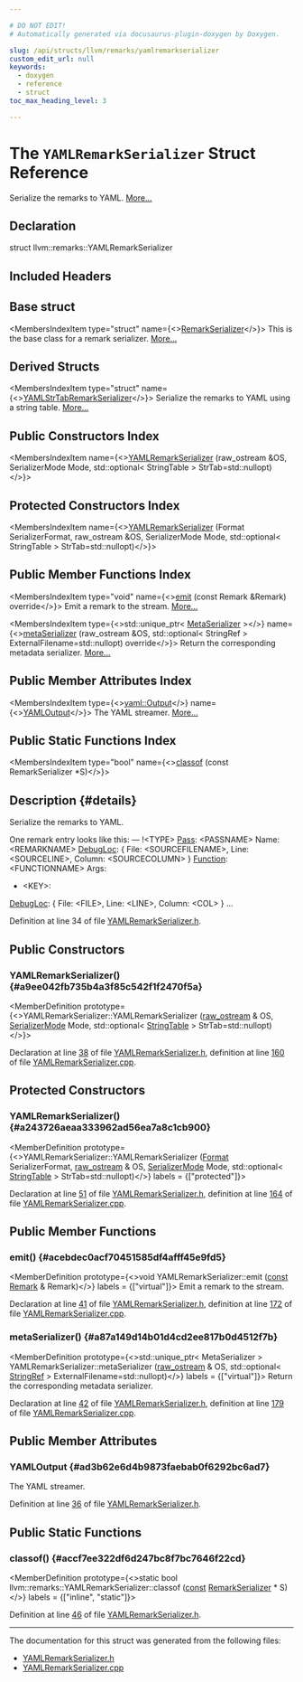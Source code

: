 ```yaml
---

# DO NOT EDIT!
# Automatically generated via docusaurus-plugin-doxygen by Doxygen.

slug: /api/structs/llvm/remarks/yamlremarkserializer
custom_edit_url: null
keywords:
  - doxygen
  - reference
  - struct
toc_max_heading_level: 3

---
```





# The `YAMLRemarkSerializer` Struct Reference

<DoxygenPage pluginConfig={pluginConfig}>

Serialize the remarks to YAML. <a href="#details">More...</a>

## Declaration

<CodeBlock>struct llvm::remarks::YAMLRemarkSerializer</CodeBlock>

## Included Headers

<IncludesList>
<IncludesListItem
  filePath="llvm/Remarks/YAMLRemarkSerializer.h"
  permalink="/docs/api/files/include/include/llvm/include/llvm/remarks/yamlremarkserializer-h"
  isLocal="true" />
</IncludesList>

## Base struct

<MembersIndex>

<MembersIndexItem
  type="struct"
  name={<><a href="/docs/api/structs/llvm/remarks/remarkserializer">RemarkSerializer</a></>}>
This is the base class for a remark serializer. <a href="/docs/api/structs/llvm/remarks/remarkserializer/#details">More...</a>
</MembersIndexItem>

</MembersIndex>

## Derived Structs

<MembersIndex>

<MembersIndexItem
  type="struct"
  name={<><a href="/docs/api/structs/llvm/remarks/yamlstrtabremarkserializer">YAMLStrTabRemarkSerializer</a></>}>
Serialize the remarks to YAML using a string table. <a href="/docs/api/structs/llvm/remarks/yamlstrtabremarkserializer/#details">More...</a>
</MembersIndexItem>

</MembersIndex>

## Public Constructors Index

<MembersIndex>

<MembersIndexItem
  name={<><a href="#a9ee042fb735b4a3f85c542f1f2470f5a">YAMLRemarkSerializer</a> (raw&#95;ostream &amp;OS, SerializerMode Mode, std::optional&lt; StringTable &gt; StrTab=std::nullopt)</>}>
</MembersIndexItem>

</MembersIndex>

## Protected Constructors Index

<MembersIndex>

<MembersIndexItem
  name={<><a href="#a243726aeaa333962ad56ea7a8c1cb900">YAMLRemarkSerializer</a> (Format SerializerFormat, raw&#95;ostream &amp;OS, SerializerMode Mode, std::optional&lt; StringTable &gt; StrTab=std::nullopt)</>}>
</MembersIndexItem>

</MembersIndex>

## Public Member Functions Index

<MembersIndex>

<MembersIndexItem
  type="void"
  name={<><a href="#acebdec0acf70451585df4afff45e9fd5">emit</a> (const Remark &amp;Remark) override</>}>
Emit a remark to the stream. <a href="#acebdec0acf70451585df4afff45e9fd5">More...</a>
</MembersIndexItem>

<MembersIndexItem
  type={<>std::unique&#95;ptr&lt; <a href="/docs/api/structs/llvm/remarks/metaserializer">MetaSerializer</a> &gt;</>}
  name={<><a href="#a87a149d14b01d4cd2ee817b0d4512f7b">metaSerializer</a> (raw&#95;ostream &amp;OS, std::optional&lt; StringRef &gt; ExternalFilename=std::nullopt) override</>}>
Return the corresponding metadata serializer. <a href="#a87a149d14b01d4cd2ee817b0d4512f7b">More...</a>
</MembersIndexItem>

</MembersIndex>

## Public Member Attributes Index

<MembersIndex>

<MembersIndexItem
  type={<><a href="/docs/api/classes/llvm/yaml/output">yaml::Output</a></>}
  name={<><a href="#ad3b62e6d4b9873faebab0f6292bc6ad7">YAMLOutput</a></>}>
The YAML streamer. <a href="#ad3b62e6d4b9873faebab0f6292bc6ad7">More...</a>
</MembersIndexItem>

</MembersIndex>

## Public Static Functions Index

<MembersIndex>

<MembersIndexItem
  type="bool"
  name={<><a href="#accf7ee322df6d247bc8f7bc7646f22cd">classof</a> (const RemarkSerializer &#42;S)</>}>
</MembersIndexItem>

</MembersIndex>

## Description {#details}

Serialize the remarks to YAML.

One remark entry looks like this: — !&lt;TYPE&gt; <a href="/docs/api/classes/llvm/pass">Pass</a>: &lt;PASSNAME&gt; Name: &lt;REMARKNAME&gt; <a href="/docs/api/classes/llvm/debugloc">DebugLoc</a>: &#123; File: &lt;SOURCEFILENAME&gt;, Line: &lt;SOURCELINE&gt;, Column: &lt;SOURCECOLUMN&gt; &#125; <a href="/docs/api/classes/llvm/function">Function</a>: &lt;FUNCTIONNAME&gt; Args:
<ul>
<li>&lt;KEY&gt;:</li>
</ul>


<a href="/docs/api/classes/llvm/debugloc">DebugLoc</a>: &#123; File: &lt;FILE&gt;, Line: &lt;LINE&gt;, Column: &lt;COL&gt; &#125; ...

Definition at line 34 of file <a href="/docs/api/files/include/include/llvm/include/llvm/remarks/yamlremarkserializer-h">YAMLRemarkSerializer.h</a>.

<SectionDefinition>

## Public Constructors

### YAMLRemarkSerializer() {#a9ee042fb735b4a3f85c542f1f2470f5a}

<MemberDefinition
  prototype={<>YAMLRemarkSerializer::YAMLRemarkSerializer (<a href="/docs/api/classes/llvm/raw-ostream">raw&#95;ostream</a> &amp; OS, <a href="/docs/api/namespaces/llvm/remarks/#ae5b0a3a7cf356fc6c7602b8279061a66">SerializerMode</a> Mode, std::optional&lt; <a href="/docs/api/structs/llvm/remarks/stringtable">StringTable</a> &gt; StrTab=std::nullopt)</>}>

Declaration at line <a href="/docs/api/files/include/include/llvm/include/llvm/remarks/yamlremarkserializer-h/#l00038">38</a> of file <a href="/docs/api/files/include/include/llvm/include/llvm/remarks/yamlremarkserializer-h">YAMLRemarkSerializer.h</a>, definition at line <a href="/docs/api/files/lib/lib/remarks/yamlremarkserializer-cpp/#l00160">160</a> of file <a href="/docs/api/files/lib/lib/remarks/yamlremarkserializer-cpp">YAMLRemarkSerializer.cpp</a>.
</MemberDefinition>

</SectionDefinition>

<SectionDefinition>

## Protected Constructors

### YAMLRemarkSerializer() {#a243726aeaa333962ad56ea7a8c1cb900}

<MemberDefinition
  prototype={<>YAMLRemarkSerializer::YAMLRemarkSerializer (<a href="/docs/api/namespaces/llvm/remarks/#a6e038f443b9029221c590524f08be0be">Format</a> SerializerFormat, <a href="/docs/api/classes/llvm/raw-ostream">raw&#95;ostream</a> &amp; OS, <a href="/docs/api/namespaces/llvm/remarks/#ae5b0a3a7cf356fc6c7602b8279061a66">SerializerMode</a> Mode, std::optional&lt; <a href="/docs/api/structs/llvm/remarks/stringtable">StringTable</a> &gt; StrTab=std::nullopt)</>}
  labels = {["protected"]}>

Declaration at line <a href="/docs/api/files/include/include/llvm/include/llvm/remarks/yamlremarkserializer-h/#l00051">51</a> of file <a href="/docs/api/files/include/include/llvm/include/llvm/remarks/yamlremarkserializer-h">YAMLRemarkSerializer.h</a>, definition at line <a href="/docs/api/files/lib/lib/remarks/yamlremarkserializer-cpp/#l00164">164</a> of file <a href="/docs/api/files/lib/lib/remarks/yamlremarkserializer-cpp">YAMLRemarkSerializer.cpp</a>.
</MemberDefinition>

</SectionDefinition>

<SectionDefinition>

## Public Member Functions

### emit() {#acebdec0acf70451585df4afff45e9fd5}

<MemberDefinition
  prototype={<>void YAMLRemarkSerializer::emit (<a href="/docs/api/files/lib/lib/target/lib/target/aarch64/aarch64promoteconstant-cpp/#a90f8350fecae261c25be85d38b451bff">const</a> <a href="/docs/api/structs/llvm/remarks/remark">Remark</a> &amp; Remark)</>}
  labels = {["virtual"]}>
Emit a remark to the stream.

Declaration at line <a href="/docs/api/files/include/include/llvm/include/llvm/remarks/yamlremarkserializer-h/#l00041">41</a> of file <a href="/docs/api/files/include/include/llvm/include/llvm/remarks/yamlremarkserializer-h">YAMLRemarkSerializer.h</a>, definition at line <a href="/docs/api/files/lib/lib/remarks/yamlremarkserializer-cpp/#l00172">172</a> of file <a href="/docs/api/files/lib/lib/remarks/yamlremarkserializer-cpp">YAMLRemarkSerializer.cpp</a>.
</MemberDefinition>

### metaSerializer() {#a87a149d14b01d4cd2ee817b0d4512f7b}

<MemberDefinition
  prototype={<>std::unique&#95;ptr&lt; MetaSerializer &gt; YAMLRemarkSerializer::metaSerializer (<a href="/docs/api/classes/llvm/raw-ostream">raw&#95;ostream</a> &amp; OS, std::optional&lt; <a href="/docs/api/classes/llvm/stringref">StringRef</a> &gt; ExternalFilename=std::nullopt)</>}
  labels = {["virtual"]}>
Return the corresponding metadata serializer.

Declaration at line <a href="/docs/api/files/include/include/llvm/include/llvm/remarks/yamlremarkserializer-h/#l00042">42</a> of file <a href="/docs/api/files/include/include/llvm/include/llvm/remarks/yamlremarkserializer-h">YAMLRemarkSerializer.h</a>, definition at line <a href="/docs/api/files/lib/lib/remarks/yamlremarkserializer-cpp/#l00179">179</a> of file <a href="/docs/api/files/lib/lib/remarks/yamlremarkserializer-cpp">YAMLRemarkSerializer.cpp</a>.
</MemberDefinition>

</SectionDefinition>

<SectionDefinition>

## Public Member Attributes

### YAMLOutput {#ad3b62e6d4b9873faebab0f6292bc6ad7}

<MemberDefinition
  prototype="yaml::Output llvm::remarks::YAMLRemarkSerializer::YAMLOutput">
The YAML streamer.

Definition at line <a href="/docs/api/files/include/include/llvm/include/llvm/remarks/yamlremarkserializer-h/#l00036">36</a> of file <a href="/docs/api/files/include/include/llvm/include/llvm/remarks/yamlremarkserializer-h">YAMLRemarkSerializer.h</a>.
</MemberDefinition>

</SectionDefinition>

<SectionDefinition>

## Public Static Functions

### classof() {#accf7ee322df6d247bc8f7bc7646f22cd}

<MemberDefinition
  prototype={<>static bool llvm::remarks::YAMLRemarkSerializer::classof (<a href="/docs/api/files/lib/lib/target/lib/target/aarch64/aarch64promoteconstant-cpp/#a90f8350fecae261c25be85d38b451bff">const</a> <a href="/docs/api/structs/llvm/remarks/remarkserializer">RemarkSerializer</a> &#42; S)</>}
  labels = {["inline", "static"]}>

Definition at line <a href="/docs/api/files/include/include/llvm/include/llvm/remarks/yamlremarkserializer-h/#l00046">46</a> of file <a href="/docs/api/files/include/include/llvm/include/llvm/remarks/yamlremarkserializer-h">YAMLRemarkSerializer.h</a>.
</MemberDefinition>

</SectionDefinition>

<hr/>

The documentation for this struct was generated from the following files:

<ul>
<li><a href="/docs/api/files/include/include/llvm/include/llvm/remarks/yamlremarkserializer-h">YAMLRemarkSerializer.h</a></li>
<li><a href="/docs/api/files/lib/lib/remarks/yamlremarkserializer-cpp">YAMLRemarkSerializer.cpp</a></li>
</ul>

</DoxygenPage>
